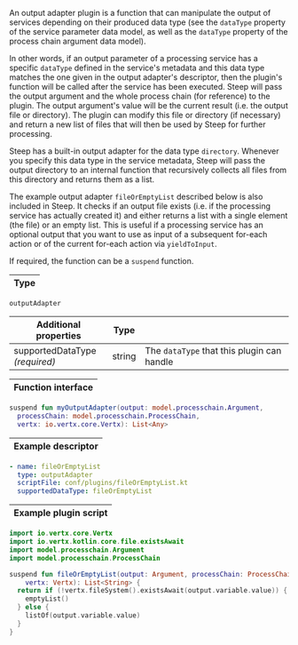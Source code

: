 An output adapter plugin is a function that can manipulate the output of
services depending on their produced data type (see the `dataType` property
of the <DocsLink href="#service-parameters">service parameter</DocsLink>
data model, as well as the `dataType` property of the <DocsLink href="#arguments">process chain argument</DocsLink> data model).

In other words, if an <DocsLink href="#output-parameters">output parameter</DocsLink>
of a processing service has a specific `dataType` defined in the <DocsLink href="#service-metadata">service's metadata</DocsLink>
and this data type matches the one given in the output adapter's descriptor,
then the plugin's function will be called after the service has been executed.
Steep will pass the output argument and the whole process chain (for reference)
to the plugin. The output argument's value will be the current result (i.e. the
output file or directory). The plugin can modify this file or directory (if
necessary) and return a new list of files that will then be used by Steep for
further processing.

Steep has a built-in output adapter for the data type `directory`. Whenever you
specify this data type in the service metadata, Steep will pass the output
directory to an internal function that recursively collects all files from this
directory and returns them as a list.

The example output adapter `fileOrEmptyList` described below is also included
in Steep. It checks if an output file exists (i.e. if the processing service
has actually created it) and either returns a list with a single element (the
file) or an empty list. This is useful if a processing service has an optional
output that you want to use as input of a subsequent <DocsLink href="#for-each-actions">for-each action</DocsLink>
or of the current for-each action via `yieldToInput`.

If required, the function can be a `suspend` function.

| Type |
| ---- |
`outputAdapter`

| Additional properties               | Type   | |
| ----------------------------------- | ------ | ----------------
| supportedDataType<br />*(required)* | string | The `dataType` that this plugin can handle

| Function interface |
| ------------------ |

```kotlin
suspend fun myOutputAdapter(output: model.processchain.Argument,
  processChain: model.processchain.ProcessChain,
  vertx: io.vertx.core.Vertx): List<Any>
```

| Example descriptor |
| ------------------ |

```yaml
- name: fileOrEmptyList
  type: outputAdapter
  scriptFile: conf/plugins/fileOrEmptyList.kt
  supportedDataType: fileOrEmptyList
```

| Example plugin script |
| --------------------- |

```kotlin
import io.vertx.core.Vertx
import io.vertx.kotlin.core.file.existsAwait
import model.processchain.Argument
import model.processchain.ProcessChain

suspend fun fileOrEmptyList(output: Argument, processChain: ProcessChain,
    vertx: Vertx): List<String> {
  return if (!vertx.fileSystem().existsAwait(output.variable.value)) {
    emptyList()
  } else {
    listOf(output.variable.value)
  }
}
```
